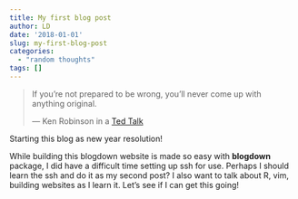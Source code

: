---
title: My first blog post
author: LD
date: '2018-01-01'
slug: my-first-blog-post
categories:
  - "random thoughts"
tags: []
---

> If you're not prepared to be wrong, you'll never come up with anything original.
>
> --- Ken Robinson in a [Ted Talk](https://www.ted.com/talks/ken_robinson_says_schools_kill_creativity?referrer=playlist-the_most_popular_talks_of_all#t-1139482)


Starting this blog as new year resolution!

While building this blogdown website is made so easy with __blogdown__ package, I did have a difficult time setting up ssh for use. Perhaps I should learn the ssh and do it as my second post? I also want to talk about R, vim, building websites as I learn it. Let's see if I can get this going!
